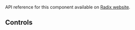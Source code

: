 
<Meta of={SelectStories} />

<Title>Select example</Title>

API reference for this component available on [Radix website](https://www.radix-ui.com/primitives/docs/components/select#api-reference).

<Primary />

## Controls

<Controls />
